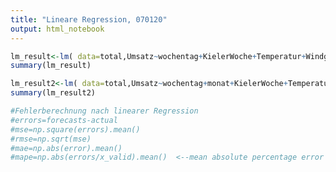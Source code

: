 ```yaml
---
title: "Lineare Regression, 070120"
output: html_notebook
---
```


```r
lm_result<-lm( data=total,Umsatz~wochentag+KielerWoche+Temperatur+Windgeschwindigkeit)
summary(lm_result)

lm_result2<-lm( data=total,Umsatz~wochentag+monat+KielerWoche+Temperatur+Windgeschwindigkeit)
summary(lm_result2)

#Fehlerberechnung nach linearer Regression
#errors=forecasts-actual
#mse=np.square(errors).mean()
#rmse=np.sqrt(mse)
#mae=np.abs(error).mean()
#mape=np.abs(errors/x_valid).mean()  <--mean absolute percentage error

```

